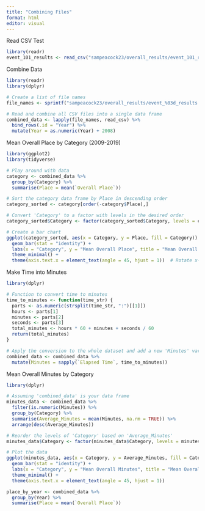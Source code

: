 ```yaml
---
title: "Combining Files"
format: html
editor: visual
---
```


Read CSV Test
```r
library(readr)
event_101_results <- read_csv("sampeacock23/overall_results/event_101_results.csv")
```


Combine Data
```r
library(readr)
library(dplyr)

# Create a list of file names
file_names <- sprintf("sampeacock23/overall_results/event_%03d_results.csv", 101:110)

# Read and combine all CSV files into a single data frame
combined_data <- lapply(file_names, read_csv) %>%
  bind_rows(.id = "Year") %>% 
  mutate(Year = as.numeric(Year) + 2008)
```


Mean Overall Place by Category (2009-2019)
```r
library(ggplot2)
library(tidyverse)

# Play around with data
category <- combined_data %>%
  group_by(Category) %>%
  summarise(Place = mean(`Overall Place`))

# Sort the category data frame by Place in descending order
category_sorted <- category[order(-category$Place),]

# Convert 'Category' to a factor with levels in the desired order
category_sorted$Category <- factor(category_sorted$Category, levels = category_sorted$Category)

# Create a bar chart
ggplot(category_sorted, aes(x = Category, y = Place, fill = Category)) +
  geom_bar(stat = "identity") +
  labs(x = "Category", y = "Mean Overall Place", title = "Mean Overall Place by Category (2009 - 2019)") +
  theme_minimal() +
  theme(axis.text.x = element_text(angle = 45, hjust = 1))  # Rotate x-axis labels for better readability
```


Make Time into Minutes
```r
library(dplyr)

# Function to convert time to minutes
time_to_minutes <- function(time_str) {
  parts <- as.numeric(strsplit(time_str, ":")[[1]])
  hours <- parts[1]
  minutes <- parts[2]
  seconds <- parts[3]
  total_minutes <- hours * 60 + minutes + seconds / 60
  return(total_minutes)
}

# Apply the conversion to the whole dataset and add a new 'Minutes' variable
combined_data <- combined_data %>%
  mutate(Minutes = sapply(`Elapsed Time`, time_to_minutes))
```


Mean Overall Minutes by Category
```r
library(dplyr)

# Assuming 'combined_data' is your data frame
minutes_data <- combined_data %>%
  filter(is.numeric(Minutes)) %>%
  group_by(Category) %>%
  summarise(Average_Minutes = mean(Minutes, na.rm = TRUE)) %>%
  arrange(desc(Average_Minutes))

# Reorder the levels of 'Category' based on 'Average_Minutes'
minutes_data$Category <- factor(minutes_data$Category, levels = minutes_data$Category)

# Plot the data
ggplot(minutes_data, aes(x = Category, y = Average_Minutes, fill = Category)) +
  geom_bar(stat = "identity") +
  labs(x = "Category", y = "Mean Overall Minutes", title = "Mean Overall Minutes by Category (2009 - 2019)") +
  theme_minimal() +
  theme(axis.text.x = element_text(angle = 45, hjust = 1))
```

```r
place_by_year <- combined_data %>%
  group_by(Year) %>%
  summarise(Place = mean(`Overall Place`))
```
